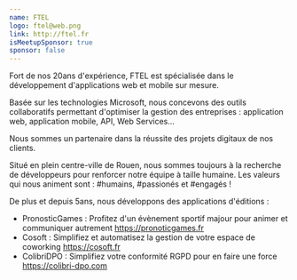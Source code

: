 ```yaml
---
name: FTEL
logo: ftel@web.png
link: http://ftel.fr
isMeetupSponsor: true
sponsor: false
---
```


Fort de nos 20ans d'expérience, FTEL est spécialisée dans le développement
d'applications web et mobile sur mesure.

Basée sur les technologies Microsoft, nous concevons des outils collaboratifs
permettant d'optimiser la gestion des entreprises : application web, application
mobile, API, Web Services...

Nous sommes un partenaire dans la réussite des projets digitaux de nos clients.

Situé en plein centre-ville de Rouen, nous sommes toujours à la recherche de
développeurs pour renforcer notre équipe à taille humaine. Les valeurs qui nous
animent sont : #humains, #passionés et #engagés !

De plus et depuis 5ans, nous développons des applications d'éditions :

- PronosticGames : Profitez d'un évènement sportif majour pour animer et
  communiquer autrement https://pronoticgames.fr
- Cosoft : Simplifiez et automatisez la gestion de votre espace de coworking
  https://cosoft.fr
- ColibriDPO : Simplifiez votre conformité RGPD pour en faire une force
  https://colibri-dpo.com
